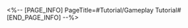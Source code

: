 <%-- [PAGE_INFO]
PageTitle=#Tutorial/Gameplay Tutorial#
[END_PAGE_INFO] --%>
{{Tutorial
|sort      = 995201
|title     = Gameplay Tutorial
|subtitle  = 
|type      = 
|about     = 
|image1    = Tutorial Gameplay Tutorial 1.png{{subst:void|<!--$UPLOAD:<<SpriteOutput/TutorialPic/TutorialPage_995201.png>-<Tutorial Gameplay Tutorial 1.png>-<Tutorial Files>>-->}}
|text1     = Each booth belongs to one of three exhibition areas: {{Color|#6ee0b6|"Souvenir,"}} {{Color|#ffc870|"Commercial,"}} and {{Color|#73b0f4|"Fun."}}
|image2    = Tutorial Gameplay Tutorial 2.png{{subst:void|<!--$UPLOAD:<<SpriteOutput/TutorialPic/TutorialPage_995202.png>-<Tutorial Gameplay Tutorial 2.png>-<Tutorial Files>>-->}}
|text2     = Only {{Color|h|nobold=1|assistants who match the exhibition area}} can be placed in that exhibition area.
}}